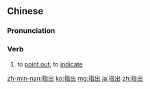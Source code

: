 ==Chinese==
{{zh-forms}}

===Pronunciation===
{{zh-pron
|m=zhǐchū
|c=zi2 ceot1
|h=pfs=chṳ́-chhut
|mn=chí-chhut
|w=2tsr tsheq
|cat=v
}}

===Verb===
{{zh-verb}}

# to [[point out]]; to [[indicate]]

{{zh-cat|Elementary}}

[[zh-min-nan:指出]]
[[ko:指出]]
[[mg:指出]]
[[ja:指出]]
[[zh:指出]]